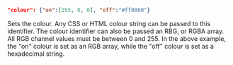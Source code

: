 ```json
"colour": {"on":[255, 0, 0], "off":"#ff0000"}
```
Sets the colour. Any CSS or HTML colour string can be passed to this identifier. The colour identifier can also be passed an RBG, or RGBA array. All RGB channel values must be between 0 and 255. In the above example, the "on" colour is set as an RGB array, while the "off" colour is set as a hexadecimal string. 
